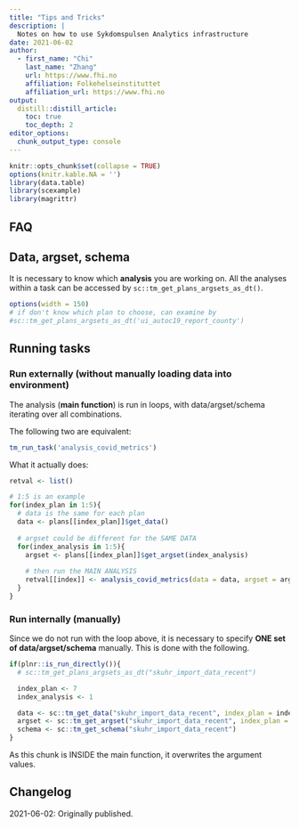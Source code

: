 ```yaml
---
title: "Tips and Tricks"
description: |
  Notes on how to use Sykdomspulsen Analytics infrastructure
date: 2021-06-02
author:
  - first_name: "Chi"
    last_name: "Zhang"
    url: https://www.fhi.no
    affiliation: Folkehelseinstituttet
    affiliation_url: https://www.fhi.no
output:
  distill::distill_article:
    toc: true
    toc_depth: 2
editor_options: 
  chunk_output_type: console
---
```



```r
knitr::opts_chunk$set(collapse = TRUE)
options(knitr.kable.NA = '')
library(data.table)
library(scexample)
library(magrittr)
```

## FAQ


## Data, argset, schema

It is necessary to know which **analysis** you are working on. All the analyses within a task can be accessed by `sc::tm_get_plans_argsets_as_dt()`. 

```r
options(width = 150)
# if don't know which plan to choose, can examine by 
#sc::tm_get_plans_argsets_as_dt('ui_autoc19_report_county')
```

## Running tasks

### Run externally (without manually loading data into environment)

The analysis (**main function**) is run in loops, with data/argset/schema iterating over all combinations. 

The following two are equivalent: 

```r
tm_run_task('analysis_covid_metrics')
```

What it actually does: 

```r
retval <- list()

# 1:5 is an example
for(index_plan in 1:5){  
  # data is the same for each plan
  data <- plans[[index_plan]]$get_data()
  
  # argset could be different for the SAME DATA
  for(index_analysis in 1:5){
    argset <- plans[[index_plan]]$get_argset(index_analysis)
    
    # then run the MAIN ANALYSIS 
    retval[[index]] <- analysis_covid_metrics(data = data, argset = argset) # schema = schema
  }
}
```

### Run internally (manually)

Since we do not run with the loop above, it is necessary to specify **ONE set of data/argset/schema** manually. This is done with the following. 

```r
if(plnr::is_run_directly()){
  # sc::tm_get_plans_argsets_as_dt("skuhr_import_data_recent")

  index_plan <- 7
  index_analysis <- 1

  data <- sc::tm_get_data("skuhr_import_data_recent", index_plan = index_plan)
  argset <- sc::tm_get_argset("skuhr_import_data_recent", index_plan = index_plan, index_analysis = index_analysis)
  schema <- sc::tm_get_schema("skuhr_import_data_recent")
}
```

As this chunk is INSIDE the main function, it overwrites the argument values. 

## Changelog {.appendix}

2021-06-02: Originally published.
